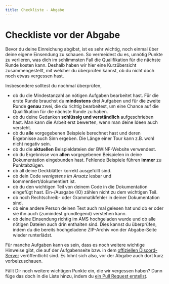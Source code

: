 ```yaml
---
title: Checkliste - Abgabe
---
```


# Checkliste vor der Abgabe

Bevor du deine Einreichung abgibst, ist es sehr wichtig, noch einmal
über deine eigene Einsendung zu schauen.
So vermeidest du es, unnötig Punkte zu verlieren, was dich im schlimmsten Fall die
Qualifikation für die nächste Runde kosten kann.
Deshalb haben wir hier eine Kurzübersicht zusammengestellt, mit welcher
du überprüfen kannst, ob du nicht doch noch etwas vergessen hast.

Insbesondere solltest du nochmal überprüfen,

- ob du die Mindestanzahl an nötigen Aufgaben bearbeitet hast. Für die erste
  Runde brauchst du **mindestens** drei Aufgaben und für die zweite Runde
  **genau** zwei, die du richtig bearbeitest, um eine Chance auf die
  Qualifikation für die nächste Runde zu haben.
- ob du deine Gedanken **schlüssig und verständlich** aufgeschrieben hast. Man
  kann die Arbeit erst bewerten, wenn man deine Ideen auch versteht.
- ob du **alle** vorgegebenen Beispiele berechnet hast und deren Ergebnisse auch
  Sinn ergeben. Die Länge einer Tour kann z.B. wohl nicht negativ sein.
- ob du die **aktuellen** Beispieldateien der BWINF-Website verwendest.
- ob du Ergebnisse von **allen** vorgegebenen Beispielen in deine Dokumentation
  eingebunden hast. Fehlende Beispiele führen **immer** zu Punktabzügen.
- ob all deine Deckblätter korrekt ausgefüllt sind.
- ob dein Code *wenigstens im Ansatz* lesbar und kommentiert/dokumentiert ist.
- ob du den wichtigen Teil von deinem Code in die Dokumentation eingefügt hast.
  Ein-/Ausgabe (IO) zählen nicht zu dem wichtigen Teil. 
- ob noch Rechtschreib- oder Grammatikfehler in deiner Dokumentation sind.
- ob eine andere Person deinen Text auch mal gelesen hat und ob er oder sie ihn
  auch (zumindest grundlegend) verstehen kann.
- ob deine Einsendung richtig im AMS hochgeladen wurde und ob alle nötigen
  Dateien auch drin enthalten sind. Dies kannst du überprüfen, indem du die
  bereits hochgeladene ZIP-Archiv von der Abgabe-Seite wieder runterlädst.  

Für manche Aufgaben kann es sein, dass es noch weitere wichtige Hinweise gibt,
die auf der Aufgabenseite bzw. in dem [offiziellen
Discord-Server](https://discord.com/invite/bwinfcommunity) veröffentlicht sind. Es lohnt
sich also, vor der Abgabe auch dort kurz vorbeizuschauen.

Fällt Dir noch weitere wichtigen Punkte ein, die wir vergessen haben? Dann füge 
das doch in die Liste hinzu, indem du 
<a target="_blank" href="https://github.com/bwinf-guide/bwinf-guide/pulls" className="font-bold text-amber-700 dark:text-amber-400 hover:text-amber-500 dark:hover:text-amber-300">ein Pull Request erstellst</a>. 

